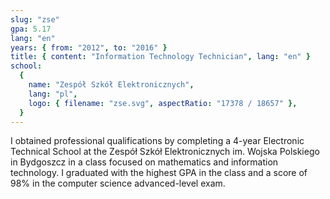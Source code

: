 ```yaml
---
slug: "zse"
gpa: 5.17
lang: "en"
years: { from: "2012", to: "2016" }
title: { content: "Information Technology Technician", lang: "en" }
school:
  {
    name: "Zespół Szkół Elektronicznych",
    lang: "pl",
    logo: { filename: "zse.svg", aspectRatio: "17378 / 18657" },
  }
---
```


I obtained professional qualifications by completing a 4-year Electronic Technical School at the Zespół Szkół Elektronicznych im. Wojska Polskiego in Bydgoszcz in a class focused on mathematics and information technology. I graduated with the highest GPA in the class and a score of 98% in the computer science advanced-level exam.

